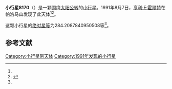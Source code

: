 {{Infobox planet
| bgcolour = #FFFFC0
| name = 8170
| symbol = 
| image = 
| caption = 
| discovery = yes
| discovery_ref = 
| discoverer = [[亨利·E·霍爾特|亨利·E·霍爾特]]
| discovery_site = [[帕洛马山|帕洛马山]] 
| discovered = 1991年8月7日
| designations = yes
| mp_name = 
| named_after = 
| alt_names = 
| mp_category = [[主带小行星|主带小行星]]
| orbit_ref = <ref name="a">[http://ssd.jpl.nasa.gov/sbdb.cgi?sstr=8170 8170] {{Wayback|url=http://ssd.jpl.nasa.gov/sbdb.cgi?sstr=8170 |date=20210718114648 }}，小行星數據庫瀏覽器（JPL Small-Body Database Browser）－[[美国国家航空航天局|美国国家航空航天局]]喷气推进实验室</ref>
| epoch = 2456400.5 (2013年4月18日更新)
| aphelion = {{convert|2.986797690384846|AU|km|3|abbr=on|lk=out}}
| perihelion = {{convert|2.312946928631983|AU|km|3|abbr=on}}
| semimajor = {{convert|2.649872309508414|AU|km|3|abbr=on}}
| eccentricity = 0.12714778
| period = 1575.563268 [[日|日]]<br />4.31[[儒略年|儒略年]]
| avg_speed = 
| inclination = 11.61140364272434
| asc_node = 305.008296530634
| mean_anomaly = 
| arg_peri = 284.2087840950508
| satellites = 
| physical_characteristics = yes
| dimensions = 
| mass = 
| density = 
| surface_grav = 
| escape_velocity = 
| sidereal_day = 
| axial_tilt = 
| pole_ecliptic_lat = 
| pole_ecliptic_lon = 
| albedo = 
| temperatures= 
| temp_name1 = 
| mean_temp_1 = 
| max_temp_1 = 
| temp_name2 = 
| max_temp_2 = 
| spectral_type = 
| abs_magnitude = 284.2087840950508
}}

'''小行星8170'''（{{lang-en|8170}}）是一颗围绕[[太阳|太阳]][[公转|公转]]的[[小行星|小行星]]。1991年8月7日，[[亨利·E·霍爾特|亨利·E·霍爾特]]在帕洛马山发现了此天体<ref name="a" /><ref>{{cite news|title=小行星列表|url=http://cfa-www.harvard.edu/iau/lists/NumberedMPs.txt|accessdate=2013-07-08|newspaper=哈佛大学|archive-date=2008-05-17|archive-url=https://web.archive.org/web/20080517010638/http://cfa-www.harvard.edu/iau/lists/NumberedMPs.txt|dead-url=no}}</ref>。

这颗小行星的[[绝对星等|绝对星等]]为284.2087840950508等<ref name="a" />。

==参考文献==
{{reflist}}
{{Minor Planet Number|[[小行星8169|小行星8169]]|[[小行星8171|小行星8171]]}}

{{小天体}}

[[Category:小行星带天体|Category:小行星带天体]]
[[Category:1991年发现的小行星|Category:1991年发现的小行星]]

{{asteroid-stub}}